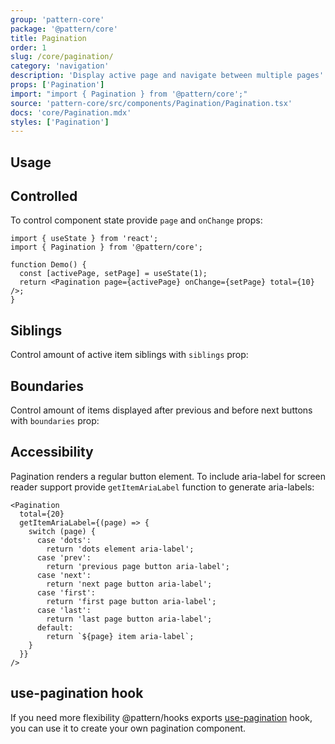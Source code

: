 ```yaml
---
group: 'pattern-core'
package: '@pattern/core'
title: Pagination
order: 1
slug: /core/pagination/
category: 'navigation'
description: 'Display active page and navigate between multiple pages'
props: ['Pagination']
import: "import { Pagination } from '@pattern/core';"
source: 'pattern-core/src/components/Pagination/Pagination.tsx'
docs: 'core/Pagination.mdx'
styles: ['Pagination']
---
```



## Usage

<ControlDemo data={PaginationDemos.control} />

## Controlled

To control component state provide `page` and `onChange` props:

```tsx
import { useState } from 'react';
import { Pagination } from '@pattern/core';

function Demo() {
  const [activePage, setPage] = useState(1);
  return <Pagination page={activePage} onChange={setPage} total={10} />;
}
```

## Siblings

Control amount of active item siblings with `siblings` prop:

<Demo data={PaginationDemos.siblings} />

## Boundaries

Control amount of items displayed after previous and before next buttons with `boundaries` prop:

<Demo data={PaginationDemos.boundaries} />

## Accessibility

Pagination renders a regular button element. To include aria-label for screen reader support
provide `getItemAriaLabel` function to generate aria-labels:

```tsx
<Pagination
  total={20}
  getItemAriaLabel={(page) => {
    switch (page) {
      case 'dots':
        return 'dots element aria-label';
      case 'prev':
        return 'previous page button aria-label';
      case 'next':
        return 'next page button aria-label';
      case 'first':
        return 'first page button aria-label';
      case 'last':
        return 'last page button aria-label';
      default:
        return `${page} item aria-label`;
    }
  }}
/>
```

## use-pagination hook

If you need more flexibility @pattern/hooks exports [use-pagination](/hooks/use-pagination/) hook,
you can use it to create your own pagination component.
